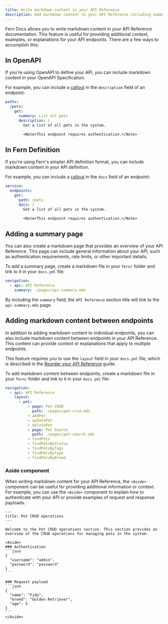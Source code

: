 ```yaml
---
title: Write markdown content in your API Reference
description: Add markdown content to your API Reference including summary pages, asides, and content between endpoints.
---
```


Fern Docs allows you to write markdown content in your API Reference documentation. This feature is useful for providing additional context, examples, or explanations for your API endpoints. There are a few ways to accomplish this:

## In OpenAPI

If you're using OpenAPI to define your API, you can include markdown content in your OpenAPI Specification.

For example, you can include a [callout](/learn/docs/components/callouts#note-callouts) in the `description` field of an endpoint:

```yaml title="api/openapi.yml"
paths:
  /pets:
    get:
      summary: List all pets
      description: |
        Get a list of all pets in the system.

        <Note>This endpoint requires authentication.</Note>
```

## In Fern Definition

If you're using Fern's simpler API definition format, you can include markdown content in your API definition.

For example, you can include a [callout](/learn/docs/components/callouts#note-callouts) in the `docs` field of an endpoint:

```yaml title="api/service.yml"
service:
  endpoints:
    get:
      path: /pets
      docs: |
        Get a list of all pets in the system.

        <Note>This endpoint requires authentication.</Note>
```

## Adding a summary page

You can also create a markdown page that provides an overview of your API Reference. This page can include general information about your API, such as authentication requirements, rate limits, or other important details.

To add a summary page, create a markdown file in your `fern/` folder and link to it in your `docs.yml` file:

```yaml title="docs.yml"
navigation:
  - api: API Reference
    summary: ./pages/api-summary.mdx
```

By including the `summary` field, the `API Reference` section title will link to the `api-summary.mdx` page.

## Adding markdown content between endpoints

In addition to adding markdown content to individual endpoints, you can also include markdown content between endpoints in your API Reference. This content can provide context or explanations that apply to multiple endpoints.

This feature requires you to use the `layout` field in your `docs.yml` file, which is described in the [Reorder your API Reference](/learn/docs/api-references/reorder-api-reference-pages) guide.

To add markdown content between endpoints, create a markdown file in your `fern/` folder and link to it in your `docs.yml` file:

```yaml title="docs.yml"
navigation:
  - api: API Reference
    layout:
      - pet:
          - page: Pet CRUD
            path: ./pages/pet-crud.mdx
          - addPet
          - updatePet
          - deletePet
          - page: Pet Search
            path: ./pages/pet-search.mdx
          - findPets
          - findPetsByStatus
          - findPetsByTags
          - findPetsByType
          - findPetsByBreed
```

### Aside component

When writing markdown content for your API Reference, the `<Aside>` component can be useful for providing additional information or context. For example, you can use the `<Aside>` component to explain how to authenticate with your API or provide examples of request and response payloads.

````mdx title="pages/pet-crud.mdx"
---
title: Pet CRUD operations
---

Welcome to the Pet CRUD operations section. This section provides an overview of the CRUD operations for managing pets in the system.

<Aside>
### Authentication
```json
{
  "username": "admin",
  "password": "password"
}
```

### Request payload
```json
{
  "name": "Fido",
  "breed": "Golden Retriever",
  "age": 5
}
```
</Aside>
````
